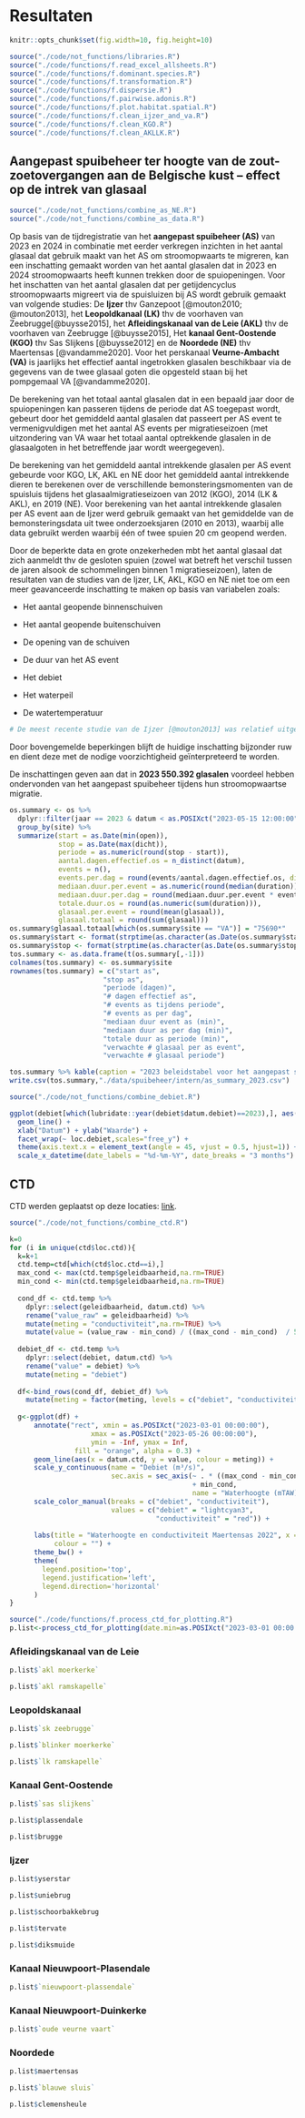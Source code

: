 # Resultaten

```r
knitr::opts_chunk$set(fig.width=10, fig.height=10) 
```

```r
source("./code/not_functions/libraries.R")
source("./code/functions/f.read_excel_allsheets.R")
source("./code/functions/f.dominant.species.R")
source("./code/functions/f.transformation.R")
source("./code/functions/f.dispersie.R")
source("./code/functions/f.pairwise.adonis.R")
source("./code/functions/f.plot.habitat.spatial.R")
source("./code/functions/f.clean_ijzer_and_va.R")
source("./code/functions/f.clean_KGO.R")
source("./code/functions/f.clean_AKLLK.R")
```

## Aangepast spuibeheer ter hoogte van de zout-zoetovergangen aan de Belgische kust – effect op de intrek van glasaal

```r
source("./code/not_functions/combine_as_NE.R")
source("./code/not_functions/combine_as_data.R")
```

Op basis van de tijdregistratie van het **aangepast spuibeheer (AS)** van 2023 en 2024 in combinatie met eerder verkregen inzichten in het aantal glasaal dat gebruik maakt van het AS om stroomopwaarts te migreren, kan een inschatting gemaakt worden van het aantal glasalen dat in 2023 en 2024 stroomopwaarts heeft kunnen trekken door de spuiopeningen. Voor het inschatten van het aantal glasalen dat per getijdencyclus stroomopwaarts migreert via de spuisluizen bij AS wordt gebruik gemaakt van volgende studies: De **Ijzer** thv Ganzepoot [@mouton2010; @mouton2013], het **Leopoldkanaal (LK)** thv de voorhaven van Zeebrugge[@buysse2015], het **Afleidingskanaal van de Leie (AKL)** thv de voorhaven van Zeebrugge [@buysse2015], Het **kanaal Gent-Oostende (KGO)** thv Sas Slijkens [@buysse2012] en de **Noordede (NE)** thv Maertensas [@vandamme2020]. Voor het perskanaal **Veurne-Ambacht (VA)** is jaarlijks het effectief aantal ingetrokken glasalen beschikbaar via de gegevens van de twee glasaal goten die opgesteld staan bij het pompgemaal VA [@vandamme2020].

De berekening van het totaal aantal glasalen dat in een bepaald jaar door de spuiopeningen kan passeren tijdens de periode dat AS toegepast wordt, gebeurt door het gemiddeld aantal glasalen dat passeert per AS event te vermenigvuldigen met het aantal AS events per migratieseizoen (met uitzondering van VA waar het totaal aantal optrekkende glasalen in de glasaalgoten in het betreffende jaar wordt weergegeven).

De berekening van het gemiddeld aantal intrekkende glasalen per AS event gebeurde voor KGO, LK, AKL en NE door het gemiddeld aantal intrekkende dieren te berekenen over de verschillende bemonsteringsmomenten van de spuisluis tijdens het glasaalmigratieseizoen van 2012 (KGO), 2014 (LK & AKL), en 2019 (NE). Voor berekening van het aantal intrekkende glasalen per AS event aan de Ijzer werd gebruik gemaakt van het gemiddelde van de bemonsteringsdata uit twee onderzoeksjaren (2010 en 2013), waarbij alle data gebruikt werden waarbij één of twee spuien 20 cm geopend werden.

Door de beperkte data en grote onzekerheden mbt het aantal glasaal dat zich aanmeldt thv de gesloten spuien (zowel wat betreft het verschil tussen de jaren alsook de schommelingen binnen 1 migratieseizoen), laten de resultaten van de studies van de Ijzer, LK, AKL, KGO en NE niet toe om een meer geavanceerde inschatting te maken op basis van variabelen zoals:

-   Het aantal geopende binnenschuiven

-   Het aantal geopende buitenschuiven

-   De opening van de schuiven

-   De duur van het AS event

-   Het debiet

-   Het waterpeil

-   De watertemperatuur

```r
# De meest recente studie van de Ijzer [@mouton2013] was relatief uitgebreid en beschouwde meerdere variabelen maar concludeerde ook hier dat de hoeveelheid glasalen die zich aanmeldt te variabel is om de hoeveelheid glasalen die passeert eenduidig in te schatten. Het belang van het aantal dieren voor de schuiven kwam ook tot uiting bij de analyse van het effect dat het aantal open schuiven heeft: Op het eerste zicht bleek er geen effect te zijn van het aantal open schuiven, maar wanneer een onderscheid werd gemaakt tussen AS events met een grote versus kleine densiteit aan glasaal, bleek dat meer schuiven een significant effect had op het aantal glasalen dat passeert. Een meer informatief model zou daarom ofwel het aandeel glasalen dat succesvol passeert als respons moeten gebruiken of het aantal dieren voor de sluis meenemen als interactiefactor. De benodigde data is daarvoor echter niet voorhanden, noch is er een model beschikbaar dat inschat wat het aantal dieren zou zijn dat zich aanmeldt voor de schuiven op basis van beschikbare omgevingsdata zoals windrichting, neerslag en debiet. Voor het gemiddeld aantal glasaal per event werd gebruik gemaakt van het gemiddelde van de bemonsteringen in 2010 (1 schuif open op 10 cm, lineair geëxtrapoleerd naar 2 schuiven open op 20 cm) [@mouton2010] en 2013 (gemiddeld aantal bij 2 schuiven open op 20 cm) [@mouton2013].
```

Door bovengemelde beperkingen blijft de huidige inschatting bijzonder ruw en dient deze met de nodige voorzichtigheid geïnterpreteerd te worden.

De inschattingen geven aan dat in **2023 550.392 glasalen** voordeel hebben ondervonden van het aangepast spuibeheer tijdens hun stroomopwaartse migratie.

```r
os.summary <- os %>% 
  dplyr::filter(jaar == 2023 & datum < as.POSIXct("2023-05-15 12:00:00", tz = "Europe/Brussels")) %>% 
  group_by(site) %>%
  summarize(start = as.Date(min(open)),
            stop = as.Date(max(dicht)),
            periode = as.numeric(round(stop - start)),
            aantal.dagen.effectief.os = n_distinct(datum),
            events = n(),
            events.per.dag = round(events/aantal.dagen.effectief.os, digits = 2),
            mediaan.duur.per.event = as.numeric(round(median(duration))),
            mediaan.duur.per.dag = round(mediaan.duur.per.event * events.per.dag),
            totale.duur.os = round(as.numeric(sum(duration))),
            glasaal.per.event = round(mean(glasaal)),
            glasaal.totaal = round(sum(glasaal)))
os.summary$glasaal.totaal[which(os.summary$site == "VA")] = "75690*"
os.summary$start <- format(strptime(as.character(as.Date(os.summary$start)), "%Y-%m-%d"), "%d-%m-%Y")
os.summary$stop <- format(strptime(as.character(as.Date(os.summary$stop)), "%Y-%m-%d"), "%d-%m-%Y")
tos.summary <- as.data.frame(t(os.summary[,-1]))
colnames(tos.summary) <- os.summary$site
rownames(tos.summary) = c("start as", 
                       "stop as", 
                       "periode (dagen)", 
                       "# dagen effectief as", 
                       "# events as tijdens periode", 
                       "# events as per dag", 
                       "mediaan duur event as (min)", 
                       "mediaan duur as per dag (min)", 
                       "totale duur as periode (min)", 
                       "verwachte # glasaal per as event", 
                       "verwachte # glasaal periode")

tos.summary %>% kable(caption = "2023 beleidstabel voor het aangepast spuibeheer (as) in het afleidingskanaal van de Leie (AKL), Ijzer, kanaal Gent-Oostende (KGO), Leopoldskanaal (LK), Noordede (NE) en Veurne-Ambacht (VA) met inschatting van het aantal glasaal dat de betreffende sluizen kon passeren dankzij as. * Het verwachte aantal glasaal voor de studieperiode in VA geeft het totaal van 2023 weer en is niet dus gelinkt aan het aantal as events.") %>% kable_styling(latex_options = "scale_down")
write.csv(tos.summary,"./data/spuibeheer/intern/as_summary_2023.csv")
```

\pagebreak

```r
source("./code/not_functions/combine_debiet.R")
```

```r
ggplot(debiet[which(lubridate::year(debiet$datum.debiet)==2023),], aes(x = datum.debiet, y = debiet)) + 
  geom_line() +
  xlab("Datum") + ylab("Waarde") +
  facet_wrap(~ loc.debiet,scales="free_y") + 
  theme(axis.text.x = element_text(angle = 45, vjust = 0.5, hjust=1)) +
  scale_x_datetime(date_labels = "%d-%m-%Y", date_breaks = "3 months") 
```

\pagebreak

## CTD

CTD werden geplaatst op deze locaties: [link](https://rpubs.com/spbruneel-INBO/1170130).

```r
source("./code/not_functions/combine_ctd.R")
```

```r
k=0
for (i in unique(ctd$loc.ctd)){
  k=k+1
  ctd.temp=ctd[which(ctd$loc.ctd==i),]
  max_cond <- max(ctd.temp$geleidbaarheid,na.rm=TRUE)
  min_cond <- min(ctd.temp$geleidbaarheid,na.rm=TRUE)
  
  cond_df <- ctd.temp %>%
    dplyr::select(geleidbaarheid, datum.ctd) %>%
    rename("value_raw" = geleidbaarheid) %>%
    mutate(meting = "conductiviteit",na.rm=TRUE) %>%
    mutate(value = (value_raw - min_cond) / ((max_cond - min_cond)  / 5),na.rm=TRUE)
  
  debiet_df <- ctd.temp %>%
    dplyr::select(debiet, datum.ctd) %>%
    rename("value" = debiet) %>%
    mutate(meting = "debiet")
  
  df<-bind_rows(cond_df, debiet_df) %>%
    mutate(meting = factor(meting, levels = c("debiet", "conductiviteit"))) 
  
  g<-ggplot(df) +
      annotate("rect", xmin = as.POSIXct("2023-03-01 00:00:00"),
                    xmax = as.POSIXct("2023-05-26 00:00:00"),
                    ymin = -Inf, ymax = Inf,
                fill = "orange", alpha = 0.3) +
      geom_line(aes(x = datum.ctd, y = value, colour = meting)) +
      scale_y_continuous(name = "Debiet (m³/s)",
                         sec.axis = sec_axis(~ . * ((max_cond - min_cond) / 5)
                                             + min_cond,
                                             name = "Waterhoogte (mTAW)")) +
      scale_color_manual(breaks = c("debiet", "conductiviteit"),
                         values = c("debiet" = "lightcyan3",
                                    "conductiviteit" = "red")) +
  
      labs(title = "Waterhoogte en conductiviteit Maertensas 2022", x = "",
           colour = "") +
      theme_bw() +
      theme(
        legend.position='top', 
        legend.justification='left',
        legend.direction='horizontal'
      )
}
```

```r
source("./code/functions/f.process_ctd_for_plotting.R")
p.list<-process_ctd_for_plotting(date.min=as.POSIXct("2023-03-01 00:00:00"), date.max=as.POSIXct("2023-05-15 00:00:00"))
```

### Afleidingskanaal van de Leie

```r
p.list$`akl moerkerke`
```

```r
p.list$`akl ramskapelle`
```

### Leopoldskanaal

```r
p.list$`sk zeebrugge`
```

```r
p.list$`blinker moerkerke`
```

```r
p.list$`lk ramskapelle`
```

### Kanaal Gent-Oostende

```r
p.list$`sas slijkens`
```

```r
p.list$plassendale
```

```r
p.list$brugge
```

### Ijzer

```r
p.list$yserstar
```

```r
p.list$uniebrug
```

```r
p.list$schoorbakkebrug
```

```r
p.list$tervate
```

```r
p.list$diksmuide
```

### Kanaal Nieuwpoort-Plasendale

```r
p.list$`nieuwpoort-plassendale`
```

### Kanaal Nieuwpoort-Duinkerke

```r
p.list$`oude veurne vaart`
```

### Noordede

```r
p.list$maertensas
```

```r
p.list$`blauwe sluis`
```

```r
p.list$clemensheule
```
